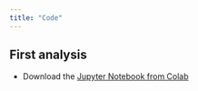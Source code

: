 ```yaml
---
title: "Code"
---
```


## First analysis


- Download the [Jupyter Notebook from Colab](https://colab.research.google.com/github/kirenz/lab-competitive/blob/main/code/first-analysis-c.ipynb)

